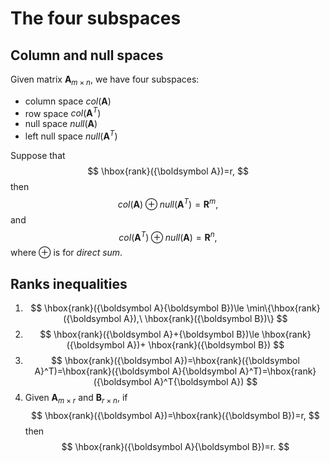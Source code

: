 # The four subspaces

## Column and null spaces

Given matrix ${\boldsymbol A}_{m\times n}$, we have four subspaces:

- column space $col({\boldsymbol A})$
- row space $col({\boldsymbol A}^T)$
- null space $null({\boldsymbol A})$
- left null space $null({\boldsymbol A}^T)$

Suppose that 
$$
\hbox{rank}({\boldsymbol A})=r,
$$
then
$$
col({\boldsymbol A}) \oplus null({\boldsymbol A}^T)={\boldsymbol R}^m,
$$
and
$$
col({\boldsymbol A}^T) \oplus null({\boldsymbol A})={\boldsymbol R}^n,
$$
where $\oplus$ is for *direct sum*.

## Ranks inequalities

1.
$$
\hbox{rank}({\boldsymbol A}{\boldsymbol B})\le \min\{\hbox{rank}({\boldsymbol A}),\ \hbox{rank}({\boldsymbol B})\}
$$
1. 
$$
\hbox{rank}({\boldsymbol A}+{\boldsymbol B})\le \hbox{rank}({\boldsymbol A})+ \hbox{rank}({\boldsymbol B})
$$
1.
$$
\hbox{rank}({\boldsymbol A})=\hbox{rank}({\boldsymbol A}^T)=\hbox{rank}({\boldsymbol A}{\boldsymbol A}^T)=\hbox{rank}({\boldsymbol A}^T{\boldsymbol A})
$$
1.
Given ${\boldsymbol A}_{m\times r}$ and ${\boldsymbol B}_{r\times n}$, if
$$
\hbox{rank}({\boldsymbol A})=\hbox{rank}({\boldsymbol B})=r,
$$
then
$$
\hbox{rank}({\boldsymbol A}{\boldsymbol B})=r.
$$
